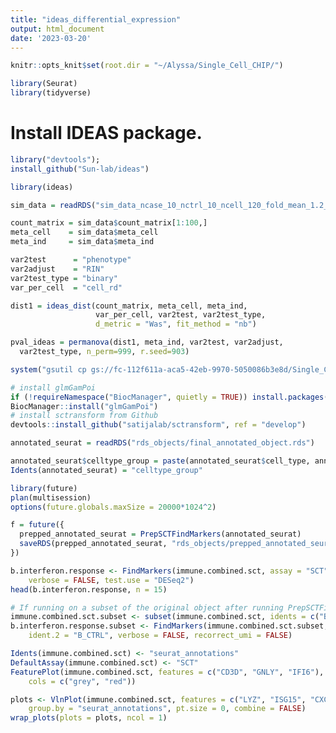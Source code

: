 ```yaml
---
title: "ideas_differential_expression"
output: html_document
date: '2023-03-20'
---
```


```r
knitr::opts_knit$set(root.dir = "~/Alyssa/Single_Cell_CHIP/")

library(Seurat)
library(tidyverse)
```

# Install IDEAS package.
```r
library("devtools");
install_github("Sun-lab/ideas")
```


```r
library(ideas)
```

```r
sim_data = readRDS("sim_data_ncase_10_nctrl_10_ncell_120_fold_mean_1.2_var_1.5.rds")

count_matrix = sim_data$count_matrix[1:100,]
meta_cell    = sim_data$meta_cell
meta_ind     = sim_data$meta_ind

var2test      = "phenotype"
var2adjust    = "RIN"
var2test_type = "binary"
var_per_cell  = "cell_rd"

dist1 = ideas_dist(count_matrix, meta_cell, meta_ind, 
                   var_per_cell, var2test, var2test_type, 
                   d_metric = "Was", fit_method = "nb")

pval_ideas = permanova(dist1, meta_ind, var2test, var2adjust, 
  var2test_type, n_perm=999, r.seed=903)

```

```r
system("gsutil cp gs://fc-112f611a-aca5-42eb-9970-5050086b3e8d/Single_Cell_CHIP/rds_objects/final_annotated_object.rds rds_objects/")
```


```r
# install glmGamPoi
if (!requireNamespace("BiocManager", quietly = TRUE)) install.packages("BiocManager")
BiocManager::install("glmGamPoi")
# install sctransform from Github
devtools::install_github("satijalab/sctransform", ref = "develop")
```


```r
annotated_seurat = readRDS("rds_objects/final_annotated_object.rds")
```

```r
annotated_seurat$celltype_group = paste(annotated_seurat$cell_type, annotated_seurat$GROUP, sep = "_")
Idents(annotated_seurat) = "celltype_group"

library(future)
plan(multisession)
options(future.globals.maxSize = 20000*1024^2)

f = future({
  prepped_annotated_seurat = PrepSCTFindMarkers(annotated_seurat)
  saveRDS(prepped_annotated_seurat, "rds_objects/prepped_annotated_seurat.rds")
})

```
```r
b.interferon.response <- FindMarkers(immune.combined.sct, assay = "SCT", ident.1 = "B_STIM", ident.2 = "B_CTRL",
    verbose = FALSE, test.use = "DESeq2")
head(b.interferon.response, n = 15)

# If running on a subset of the original object after running PrepSCTFindMarkers(), FindMarkers() should be invoked with recorrect_umi = FALSE to use the existing corrected counts.
immune.combined.sct.subset <- subset(immune.combined.sct, idents = c("B_STIM", "B_CTRL"))
b.interferon.response.subset <- FindMarkers(immune.combined.sct.subset, assay = "SCT", ident.1 = "B_STIM",
    ident.2 = "B_CTRL", verbose = FALSE, recorrect_umi = FALSE)
```

```r
Idents(immune.combined.sct) <- "seurat_annotations"
DefaultAssay(immune.combined.sct) <- "SCT"
FeaturePlot(immune.combined.sct, features = c("CD3D", "GNLY", "IFI6"), split.by = "stim", max.cutoff = 3,
    cols = c("grey", "red"))
```

```r
plots <- VlnPlot(immune.combined.sct, features = c("LYZ", "ISG15", "CXCL10"), split.by = "stim",
    group.by = "seurat_annotations", pt.size = 0, combine = FALSE)
wrap_plots(plots = plots, ncol = 1)
```

